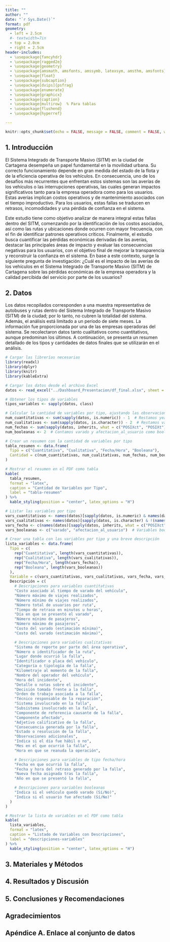 ```yaml
---
title: ""
author: ""
date: "`r Sys.Date()`"
format: pdf
geometry:
  - left = 2.5cm
  #- textwidth=7in
  - top = 2.0cm
  - right = 2.5cm
header-includes:
  - \usepackage{fancyhdr} 
  - \usepackage{ragged2e} 
  - \usepackage{geometry} 
  - \usepackage{amsmath, amsfonts, amssymb, latexsym, amsthm, amsfonts} 
  - \usepackage{float} 
  - \usepackage{subcaption} 
  - \usepackage[dvips]{psfrag} 
  - \usepackage{enumerate} 
  - \usepackage{graphicx} 
  - \usepackage{caption} 
  - \usepackage{multirow}  % Para tablas
  - \usepackage{flushend} 
  - \usepackage{hyperref}

---
```


\renewcommand{\tablename}{Tabla}
\renewcommand{\figurename}{Figura}
\renewcommand{\refname}{References}

\renewcommand{\footrulewidth}{0.4pt}
\renewcommand{\headrulewidth}{0.4pt}
\hypersetup{
colorlinks=true,
linkcolor=blue,
filecolor=magenta,
urlcolor=cyan,
pdftitle={Proyecto de Módulo},
bookmarks=true,
pdfpagemode=FullScreen,
}


```r
knitr::opts_chunk$set(echo = FALSE, message = FALSE, comment = FALSE, warning = FALSE)
```


\pagestyle{fancy}
\fancyhead[R]{}
\fancyhead[L]{\footnotesize{Caso de estudios }}
\fancyfoot[L]{\includegraphics[height=0.5cm]{imagenes/logoc.png}}
\fancyfoot[R]{}




\title{
\LARGE{
Impacto de las varadas de vehículos del SITM en las pérdidas económicas y la percepción del servicio en Cartagena
}}




\author{Alexander Sánchez González \thanks{ Universidad Tecnológica de
Bolívar, Colombia, e-mail: \url{sancheza@utb.edu.co}, ID: T00054514}
\and Amparo Hazbun Martinez \thanks{ Universidad Tecnológica de
Bolívar, Colombia, e-mail: \url{ahazbun@utb.edu.co}, ID: T000XXXXX}
\and Maria Mercedes Romero Racine \thanks{ Universidad Tecnológica de
Bolívar, Colombia, e-mail: \url{mracine@utb.edu.co}, ID: T000XXXXX}
\and Misael Jose Pastrana Fuentes \thanks{ Universidad Tecnológica de
Bolívar, Colombia, e-mail: \url{pastranam@utb.edu.co}, ID: T000XXXXX}
} 






\begin{@twocolumnfalse}
\maketitle

\begin{center}\rule{12cm}{0.3mm} \end{center}

\begin{center}
\textbf{Resumen} 
\end{center}

\justify


\textbf{Antecedentes:}

El análisis de las fallas en los sistemas de transporte masivo ha sido ampliamente estudiado debido a su impacto en la economía, la calidad del servicio y el bienestar de la población. La eficiencia del sistema influye directamente en los niveles de satisfacción de los ciudadanos, afectando su experiencia de movilidad dentro de la ciudad. Investigaciones como \textbf{Sistemas Masivos de Transporte y sus Efectos en la Sostenibilidad e Innovación en América Latina} resaltan la importancia de una gestión estratégica que permita minimizar costos y optimizar la operatividad. La implementación de mantenimiento preventivo y la adecuada administración de los recursos resultan fundamentales para reducir interrupciones en el servicio y mejorar su continuidad. Por otro lado, el \textbf{Estudio sobre Sistemas Integrados de Transporte Masivo en Colombia} analiza los desafíos y avances en la gestión de estos sistemas a nivel nacional. Sus hallazgos refuerzan la necesidad de fortalecer estrategias de mantenimiento y modernización de flotas para mejorar la eficiencia operativa.

Asimismo, el estudio \textbf{Influencia de los Sistemas de Transporte Masivo en la Movilidad Inteligente} resalta la importancia de la tecnología en la detección y prevención de fallas. Con el uso de herramientas digitales y sistemas de monitoreo se permite reducir pérdidas económicas y mejorar la experiencia del usuario. Su aplicación en el \textbf{Sistema Integrado de Transporte Masivo (SITM) de Cartagena} podría ser una estrategia efectiva para optimizar el funcionamiento y disminuir la frecuencia de varadas.
\newpage


\textbf{Objetivos:}

Objetivo general:

Analizar el impacto de las varadas de los vehículos del Sistema Integrado de Transporte Masivo (SITM) de la ciudad de Cartagena en las pérdidas económicas de la empresa operadora y en la calidad del servicio percibida por los usuarios.

Objetivos específicos:

\begin{enumerate}
    \item Identificar las rutas y ubicaciones con mayor frecuencia y costos de varadas.
    \item Determinar las principales causas operativas asociadas a las varadas y su relación con la satisfacción del usuario.
    \item Cuantificar las pérdidas económicas generadas por las varadas de los vehículos del SITM, considerando costos operativos, de mantenimiento y los tiempos improductivos.
\end{enumerate}

\textbf{Método:}
Se realizó un estudio transversal descriptivo sobre una base de datos de fallas en vehículos del Sistema Integrado de Transporte Masivo (SITM) de la ciudad de Cartagena. El análisis abarcó desde el 1 de septiembre de 2024 hasta el 1 de agosto de 2025. Para las variables cualitativas, se estimaron frecuencias absolutas y relativas, mientras que las variables cuantitativas se resumieron utilizando medidas de tendencia central y de dispersión, como medias y desviaciones estándar. La estimación del costo de oportunidad se calculó teniendo en cuenta el número máximo de personas que los vehículos pueden transportar, multiplicado por el costo total de la tarifa vigente en 2024, que era de 3000 pesos.

\textbf{Resultados:}



\begin{enumerate}
    \item Durante los siete meses del estudio, se registró un total de 3,635 fallas. Las rutas X106 (546 fallas) y X104 (524 fallas) presentaron el mayor número de incidencias. Asimismo, se observa que el tipo de vehículo con mayor frecuencia de averías es el Padrón, con un total de 2,484 fallas, lo que representa el 68\% del total.
    
    \item Se evidencia que las fallas ocurren principalmente en el Patio Portal, con un total de 1,176 incidentes (37\%), seguido por la Estación Bodeguita con 655 fallas (20\%) y la Terminal con 191 fallas (5.9\%). Estas averías suelen presentarse entre las 5:30 p.m. y las 7:00 p.m. En cuanto a las causas, el problema más frecuente es la falla en el sistema de aire comprimido, con 292 casos (18\%), seguido por altas temperaturas y riesgos de daños en componentes y motores, con 230 reportes (14\%). Otra avería común es el mal funcionamiento de las puertas, que representa 158 casos (9.8\%).
    
    \item En términos de costos, se identificó que la mediana de los costos de oportunidad sugiere que el 50\% de los valores mínimos son inferiores a 900,000 pesos, mientras que la otra mitad supera este valor. Por otro lado, el costo mínimo promedio de oportunidad calculado fue de 20,519,571 pesos colombianos por día de vehículo varado, mientras que el valor máximo alcanzó los 43,889,084 pesos colombianos, lo que representaría una pérdida promedio de 1,545 usuarios.
\end{enumerate}

\textbf{Conclusión:}

En conclusión, la recurrencia de varadas y sus consecuencias evidencian la necesidad de \textbf{optimizar los procesos de mantenimiento}, implementar \textbf{estrategias de prevención de fallas} y considerar \textbf{mejoras en la infraestructura vehicular}. Abordar estos aspectos no solo contribuiría a reducir los costos operativos, sino que también mejoraría la experiencia del usuario y la continuidad del servicio, fortaleciendo así la eficiencia y sostenibilidad del SITM.

Esto se desprende del análisis de las varadas de los vehículos del \textbf{Sistema Integrado de Transporte Masivo (SITM)}, donde se identificó que estas generan un impacto significativo tanto en las \textbf{pérdidas económicas de la empresa operadora} como en la \textbf{calidad del servicio percibida por los usuarios}.

Desde una perspectiva financiera, las interrupciones en el servicio generan costos elevados, con un costo mínimo promedio de \textbf{20,519,571 pesos colombianos por día varado}, alcanzando hasta \textbf{43,889,084 pesos} en los escenarios más críticos. Esto no solo representa un riesgo financiero considerable para la empresa, sino que además implica una pérdida diaria estimada de \textbf{1,545 usuarios}, afectando la sostenibilidad del sistema y la confianza de los usuarios.

Por su parte, en términos operativos, las fallas ocurren con mayor frecuencia en puntos clave como \textbf{el Patio Portal (37\%)}, \textbf{la Estación Bodeguita (20\%)} y \textbf{la Terminal (5.9\%)}, concentrándose en horarios críticos entre \textbf{las 5:30 p. m.} y \textbf{las 7:00 p. m.} Los problemas más recurrentes afectan a los buses en los sistemas de \textbf{aire comprimido (32\%)} y \textbf{motor (23\%)}, así como en subsistemas esenciales como \textbf{los frenos (16\%)} y \textbf{el sistema de refrigeración (16\%)}.

Esta alta incidencia de fallas se presenta especialmente en los vehículos de tipología \textbf{Padrón (68\%)}, lo que sugiere que ciertos modelos requieren \textbf{mayor mantenimiento o actualización} para reducir la frecuencia de varadas y mejorar la confiabilidad del sistema. Además, las fallas en el \textbf{sistema de aire comprimido (18\%)} y los riesgos derivados de \textbf{altas temperaturas en los componentes} y en \textbf{el motor (14\%)} destacan como factores clave que deben ser atendidos para mejorar la eficiencia del servicio, reducir la afectación al mismo y, en consecuencia, incrementar las ganancias producto de su operación.



\textbf{\textit{Palabras clave:}}
Varadas, Pérdidas económicas, Calidad del servicio, Usuarios, SITM (Sistema Integrado de Transporte Masivo).


\begin{center}\rule{12cm}{0.3mm} \end{center}
\end{@twocolumnfalse}


## 1. Introducción

El Sistema Integrado de Transporte Masivo (SITM) en la ciudad de Cartagena desempeña un papel fundamental en la movilidad urbana. Su correcto funcionamiento depende en gran medida del estado de la flota y de la eficiencia operativa de los vehículos. En consecuencia, uno de los desafíos más recurrentes que enfrentan estos sistemas son las averías de los vehículos o las interrupciones operativas, las cuales generan impactos significativos tanto para la empresa operadora como para los usuarios. Estas averías implican costos operativos y de mantenimiento asociados con el tiempo improductivo. Para los usuarios, estas fallas se traducen en retrasos, incomodidades y una pérdida de confianza en el sistema.

Este estudio tiene como objetivo analizar de manera integral estas fallas dentro del SITM, comenzando por la identificación de los costos asociados, así como las rutas y ubicaciones donde ocurren con mayor frecuencia, con el fin de identificar patrones operativos críticos.
Finalmente, el estudio busca cuantificar las pérdidas económicas derivadas de las averías, destacar las principales áreas de impacto y evaluar las consecuencias negativas para los usuarios, con el objetivo final de mejorar la transparencia y reconstruir la confianza en el sistema. En base a este contexto, surge la siguiente pregunta de investigación:
¿Cuál es el impacto de las averías de los vehículos en el Sistema Integrado de Transporte Masivo (SITM) de Cartagena sobre las pérdidas económicas de la empresa operadora y la calidad percibida del servicio por parte de los usuarios?

## 2. Datos

Los datos recopilados corresponden a una muestra representativa de autobuses y rutas dentro del Sistema Integrado de Transporte Masivo (SITM) de la ciudad; por lo tanto, no cubren la totalidad del sistema. Además, el análisis está limitado a un período de siete meses. La información fue proporcionada por una de las empresas operadoras del sistema. Se recolectaron datos tanto cualitativos como cuantitativos, aunque predominan los últimos. A continuación, se presenta un resumen detallado de los tipos y cantidades de datos finales que se utilizarán en el análisis.

```r
# Cargar las librerías necesarias
library(readxl)
library(dplyr)
library(knitr)
library(kableExtra)

# Cargar los datos desde el archivo Excel
datos <- read_excel("../Dashboard_Presentacion/df_final.xlsx", sheet = "Sheet1")

# Obtener los tipos de variables
tipos_variables <- sapply(datos, class)

# Calcular la cantidad de variables por tipo, ajustando las observaciones
num_cuantitativas <- sum(sapply(datos, is.numeric)) - 1  # Restamos year_falla, que ahora es Date/Time
num_cualitativas <- sum(sapply(datos, is.character)) - 2  # Restamos varado y afectacion_al_usuario, que son booleanas
num_fechas <- sum(sapply(datos, inherits, what = c("POSIXct", "POSIXt"))) + 1  # Agregamos year_falla
num_booleanas <- 2  # Contamos varado y afectacion_al_usuario como booleanas

# Crear un resumen con la cantidad de variables por tipo
tabla_resumen <- data.frame(
  Tipo = c("Cuantitativa", "Cualitativa", "Fecha/Hora", "Booleana"),
  Cantidad = c(num_cuantitativas, num_cualitativas, num_fechas, num_booleanas)
)

# Mostrar el resumen en el PDF como tabla
kable(
  tabla_resumen, 
  format = "latex", 
  caption = "Cantidad de Variables por Tipo", 
  label = "tabla-resumen"
) %>%
  kable_styling(position = "center", latex_options = "H")
```
```r
# Listar las variables por tipo
vars_cuantitativas <- names(datos)[sapply(datos, is.numeric) & names(datos) != "year_falla"]   # Variables cuantitativas
vars_cualitativas <- names(datos)[sapply(datos, is.character) & !(names(datos) %in% c("varado", "afectacion_al_usuario"))] # Variables cualitativas
vars_fecha <- c(names(datos)[sapply(datos, inherits, what = c("POSIXct", "POSIXt"))], "year_falla")  # Variables de tipo fecha
vars_booleanas <- c("varado", "afectacion_al_usuario")  # Variables booleanas

# Crear una tabla con las variables por tipo y una breve descripción
lista_variables <- data.frame(
  Tipo = c(
    rep("Cuantitativa", length(vars_cuantitativas)),
    rep("Cualitativa", length(vars_cualitativas)),
    rep("Fecha/Hora", length(vars_fecha)),
    rep("Booleana", length(vars_booleanas))
  ),
  Variable = c(vars_cuantitativas, vars_cualitativas, vars_fecha, vars_booleanas),
  Descripción = c(
    # Descripciones para variables cuantitativas
    "Costo asociado al tiempo de varado del vehículo",
    "Número máximo de viajes realizados",
    "Número mínimo de viajes realizados",
    "Número total de usuarios por ruta",
    "Tiempo de retraso en minutos u horas",
    "Día en que se presentó el varado",
    "Número mínimo de pasajeros",
    "Número máximo de pasajeros",
    "Costo del varado (estimación mínima)",
    "Costo del varado (estimación máxima)",

    # Descripciones para variables cualitativas
    "Sistema de reporte por parte del área operativa",
    "Número o identificador de la ruta",
    "Lugar donde ocurrió la falla",
    "Identificador o placa del vehículo",
    "Categoría o tipología de la falla",
    "Kilometraje al momento de la falla",
    "Nombre del operador del vehículo",
    "Hora del incidente",
    "Detalle o notas sobre el incidente",
    "Decisión tomada frente a la falla",
    "Orden de trabajo asociada a la falla",
    "Técnico responsable de la reparación",
    "Sistema involucrado en la falla",
    "Subsistema involucrado en la falla",
    "Componente de referencia causante de la falla",
    "Componente afectado",
    "Adjetivo calificativo de la falla",
    "Consecuencia generada por la falla",
    "Estado o resolución de la falla",
    "Observaciones adicionales",
    "Indica si el día fue hábil o no",
    "Mes en el que ocurrió la falla",
    "Hora en que se reanuda la operación",

    # Descripciones para variables de tipo fecha/hora
    "Fecha en que ocurrió la falla",
    "Fecha y hora del retraso generado por la falla",
    "Nueva fecha asignada tras la falla",
    "Año en que se presentó la falla",

    # Descripciones para variables booleanas
    "Indica si el vehículo quedó varado (Sí/No)",
    "Indica si el usuario fue afectado (Sí/No)"
  )
)

# Mostrar la lista de variables en el PDF como tabla
kable(
  lista_variables, 
  format = "latex", 
  caption = "Listado de Variables con Descripciones", 
  label = "descripciones-variables"
) %>%
  kable_styling(position = "center", latex_options = "H")
```


## 3. Materiales y Métodos

## 4. Resultados y Discusión

## 5. Conclusiones y Recomendaciones

## Agradecimientos

## Apéndice A. Enlace al conjunto de datos

\newpage

\begin{thebibliography}{01}
\bibitem{jorge} Referencia n\'umero uno.
\bibitem{2} Referencia n\'umero dos.
\bibitem{3} Referencia n\'umero tres.
\bibitem{Baz} \textsc{Bazaraa, M.S., J.J. Jarvis} y \textsc{H.D. Sherali},
\textit{Programaci\'on lineal y flujo en redes}, segunda edici\'on,Limusa, M\'exico, DF, 2004.
\end{thebibliography}




